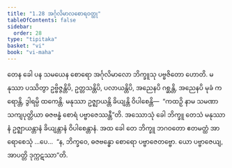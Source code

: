```yaml
---
title: "1.28 အင်္ဂုလိမာလစောရဝတ္ထု"
tableOfContents: false
sidebar:
  order: 28
type: "tipitaka"
basket: "vi"
book: "vi-maha"
---
```



<DynamicBreadcrumb />

<Division number="91" book="vi-maha" e="ch" v="3" p="104">

<Paragraph number="429" book="vi-maha">
တေန ခေါ ပန သမယေန စောရော အင်္ဂုလိမာလော ဘိက္ခူသု ပဗ္ဗဇိတော ဟောတိ. မနုဿာ ပဿိတွာ ဥဗ္ဗိဇ္ဇန္တိပိ, ဥတ္တသန္တိပိ, ပလာယန္တိပိ, အညေနပိ ဂစ္ဆန္တိ, အညေနပိ မုခံ ကရောန္တိ, ဒွါရမ္ပိ ထကေန္တိ. မနုဿာ ဥဇ္ဈာယန္တိ ခိယျန္တိ ဝိပါစေန္တိ—  “ကထဉှိ နာမ သမဏာ သကျပုတ္တိယာ ဓဇဗန္ဓံ စောရံ ပဗ္ဗာဇေဿန္တီ”တိ. အဿောသုံ ခေါ ဘိက္ခူ တေသံ မနုဿာနံ ဥဇ္ဈာယန္တာနံ ခိယျန္တာနံ ဝိပါစေန္တာနံ. အထ ခေါ တေ ဘိက္ခူ ဘဂဝတော ဧတမတ္ထံ အာရောစေသုံ …ပေ…  “န, ဘိက္ခဝေ, ဓဇဗန္ဓော စောရော ပဗ္ဗာဇေတဗ္ဗော. ယော ပဗ္ဗာဇေယျ, အာပတ္တိ ဒုက္ကဋဿာ”တိ.
</Paragraph>
</Division>